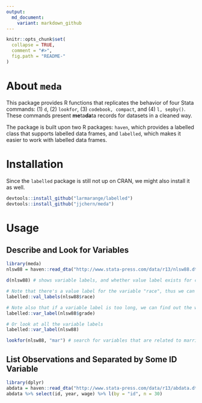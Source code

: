 ```yaml
---
output:
  md_document:
    variant: markdown_github
---
```


<!-- README.md is generated from README.Rmd. Please edit that file -->

```r
knitr::opts_chunk$set(
  collapse = TRUE,
  comment = "#>",
  fig.path = "README-"
)
```

# About `meda`

This package provides R functions that replicates the behavior of four Stata commands: (1) `d`, (2) `lookfor`, (3) `codebook, compact`, and (4) `l, sepby()`. These commands present **me**ta**da**ta records for datasets in a cleaned way. 

The package is built upon two R packages: `haven`, which provides a labelled class that supports labelled data frames, and `labelled`, which makes it easier to work with 
labelled data frames.

# Installation

Since the `labelled` package is still not up on CRAN, we might also install it as well.

```r
devtools::install_github("larmarange/labelled")
devtools::install_github("jjchern/meda")
```

# Usage

## Describe and Look for Variables

```r
library(meda)
nlsw88 = haven::read_dta("http://www.stata-press.com/data/r13/nlsw88.dta")

d(nlsw88) # shows variable labels, and whether value label exists for certain variables

# Note that there's a value label for the variable "race", thus we can checkout the values
labelled::val_labels(nlsw88$race)

# Note also that if a variable label is too long, we can find out the whole label with
labelled::var_label(nlsw88$grade)

# Or look at all the variable labels
labelled::var_label(nlsw88)

lookfor(nlsw88, "mar") # search for variables that are related to marriage
```

## List Observations and Separated by Some ID Variable

```r
library(dplyr)
abdata = haven::read_dta("http://www.stata-press.com/data/r13/abdata.dta")
abdata %>% select(id, year, wage) %>% l(by = "id", n = 30)
```

